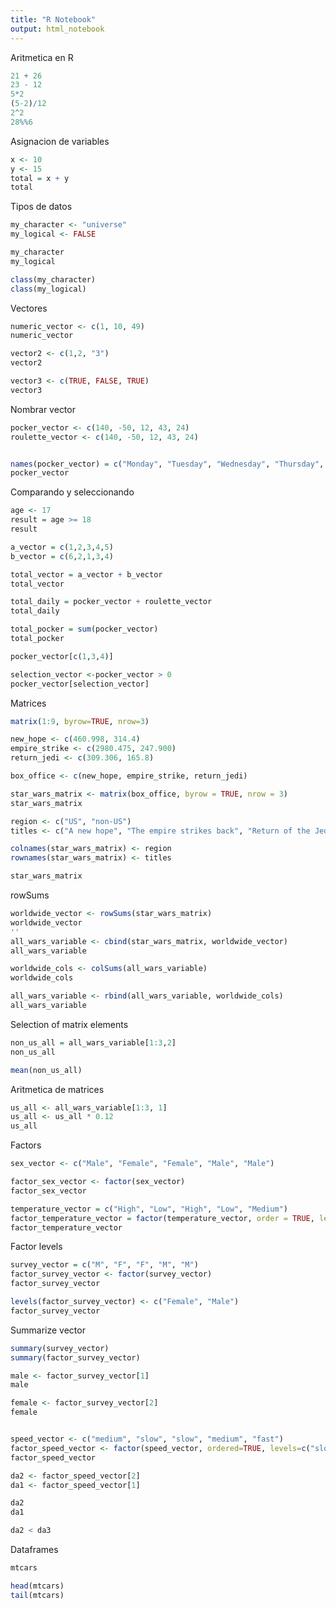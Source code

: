 ```yaml
---
title: "R Notebook"
output: html_notebook
---
```


Aritmetica en R

```r
21 + 26
23 - 12
5*2
(5-2)/12
2^2
28%%6
```

Asignacion de variables

```r
x <- 10
y <- 15
total = x + y
total
```

Tipos de datos

```r
my_character <- "universe"
my_logical <- FALSE 

my_character
my_logical
```

```r
class(my_character)
class(my_logical)
```


Vectores

```r
numeric_vector <- c(1, 10, 49)
numeric_vector 

vector2 <- c(1,2, "3")
vector2

vector3 <- c(TRUE, FALSE, TRUE)
vector3
```



Nombrar vector

```r
pocker_vector <- c(140, -50, 12, 43, 24)
roulette_vector <- c(140, -50, 12, 43, 24)


names(pocker_vector) = c("Monday", "Tuesday", "Wednesday", "Thursday", "Friday")
pocker_vector

```

Comparando y seleccionando

```r
age <- 17
result = age >= 18
result

a_vector = c(1,2,3,4,5)
b_vector = c(6,2,1,3,4)

total_vector = a_vector + b_vector
total_vector

total_daily = pocker_vector + roulette_vector
total_daily

total_pocker = sum(pocker_vector)
total_pocker

pocker_vector[c(1,3,4)]

selection_vector <-pocker_vector > 0
pocker_vector[selection_vector]

```
Matrices 

```r
matrix(1:9, byrow=TRUE, nrow=3)
```


```r
new_hope <- c(460.998, 314.4)
empire_strike <- c(2980.475, 247.900)
return_jedi <- c(309.306, 165.8)

box_office <- c(new_hope, empire_strike, return_jedi)

star_wars_matrix <- matrix(box_office, byrow = TRUE, nrow = 3)
star_wars_matrix

region <- c("US", "non-US")
titles <- c("A new hope", "The empire strikes back", "Return of the Jedi")

colnames(star_wars_matrix) <- region
rownames(star_wars_matrix) <- titles 

star_wars_matrix

```
rowSums

```r
worldwide_vector <- rowSums(star_wars_matrix)
worldwide_vector
''
all_wars_variable <- cbind(star_wars_matrix, worldwide_vector)
all_wars_variable

worldwide_cols <- colSums(all_wars_variable)
worldwide_cols

all_wars_variable <- rbind(all_wars_variable, worldwide_cols)
all_wars_variable
```
Selection of matrix elements

```r

non_us_all = all_wars_variable[1:3,2]
non_us_all

mean(non_us_all)
```

Aritmetica de matrices

```r

us_all <- all_wars_variable[1:3, 1]
us_all <- us_all * 0.12
us_all

```

Factors

```r

sex_vector <- c("Male", "Female", "Female", "Male", "Male")

factor_sex_vector <- factor(sex_vector)
factor_sex_vector

temperature_vector = c("High", "Low", "High", "Low", "Medium")
factor_temperature_vector = factor(temperature_vector, order = TRUE, levels= c("Low", "Medium", "High") )
factor_temperature_vector

```
Factor levels

```r

survey_vector = c("M", "F", "F", "M", "M")
factor_survey_vector <- factor(survey_vector)
factor_survey_vector

levels(factor_survey_vector) <- c("Female", "Male")
factor_survey_vector
```
Summarize vector 

```r

summary(survey_vector)
summary(factor_survey_vector)

male <- factor_survey_vector[1]
male

female <- factor_survey_vector[2]
female


speed_vector <- c("medium", "slow", "slow", "medium", "fast")
factor_speed_vector <- factor(speed_vector, ordered=TRUE, levels=c("slow", "medium", "fast"))
factor_speed_vector

da2 <- factor_speed_vector[2]
da1 <- factor_speed_vector[1]

da2
da1

da2 < da3


```


Dataframes 

```r

mtcars

head(mtcars)
tail(mtcars)
```


